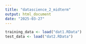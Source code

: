 ```yaml
---
title: "datascience_2_midterm"
output: html_document
date: "2025-03-27"
---
```


```r
training_data <- load("dat1.RData")
test_data <- load("dat2.RData")


```